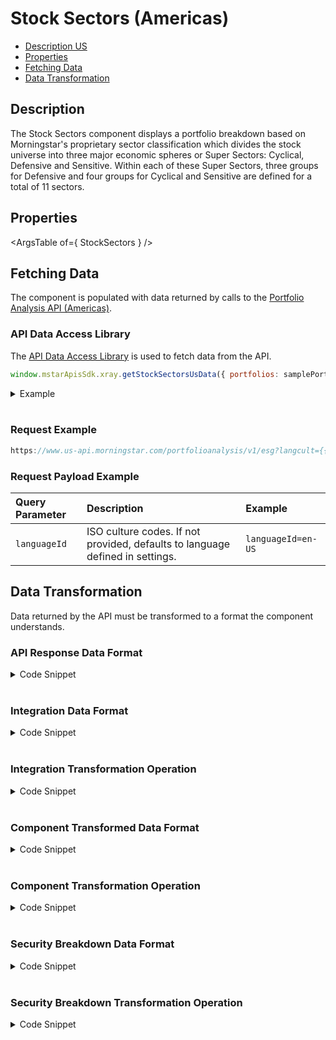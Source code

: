 
<Meta title="StockSectors" component={StockSectors} />

<style> {
  `
    details {
      padding: 10px;
      font-weight: bold;
      color: white;
      background: #3c3c3c;
    }
    summary {
      font-family: "Nunito Sans","San Francisco",BlinkMacSystemFont,"Segoe UI","Helvetica Neue",Helvetica,Arial,sans-serif;
      cursor: pointer;
    }
    .summary-text {
      padding-left: 5px;
      font-size: 15px;
    }
    .v-application--wrap {
        min-height: 100%
    }
  `}

</style>

# Stock Sectors (Americas)

- [Description US](#description)
- [Properties](#properties)
- [Fetching Data](#fetching-data)
- [Data Transformation](#data-transformation)


## Description
The Stock Sectors component displays a portfolio breakdown based on Morningstar's proprietary sector classification which divides the stock universe into three major economic spheres or Super Sectors: Cyclical, Defensive and Sensitive. Within each of these Super Sectors, three groups for Defensive and four groups for Cyclical and Sensitive are defined for a total of 11 sectors.

<Canvas withSource="open" withToolbar>
  <Story id="components-stock-sectors--story-details-us"></Story>
</Canvas>

## Properties

<ArgsTable of={ StockSectors } />

## Fetching Data

The component is populated with data returned by calls to the <a href={PORTFOLIO_ANALYSIS_AMERICAS_URL} target="_blank">Portfolio Analysis API (Americas)</a>.
<!--
- [API Data Access Library](#api-data-access-library)
- [Request Example](#request)
- [Request Payload Example](#request-payload)
-->
### API Data Access Library

The <a href={DATA_ACCESS_LIBRARY} target="_blank">API Data Access Library</a> is used to fetch data from the API.

``` javascript dark
window.mstarApisSdk.xray.getStockSectorsUsData({ portfolios: samplePortfolio, languageId: 'en-US' });
```
<details>
  <summary><span class="summary-text">Example</span></summary>

``` javascript dark

const samplePortfolio = {
    name: 'US demo portfolio - weight',
    totalValue: 10000,
    currency: 'USD',
    holdings: [
        {
            securityId: 'FOUSA06OEZ',
            weight: 30,
        },
        {
            securityId: 'FOUSA06IVV',
            weight: 50,
        },
        {
            securityId: 'F00000T770',
            weight: 20,
        },
    ],
    benchmark: {
        type: 'Standard',
        holdings: [
            {
                securityId: 'XIUSA0010V',
                weight: 100,
            },
        ],
    },
};

window.mstarApisSdk.xray.getStockSectorsUsData({ portfolios: samplePortfolio, languageId: 'en-US' });
```
</details>
&nbsp;

### Request Example

```javascript dark
https://www.us-api.morningstar.com/portfolioanalysis/v1/esg?langcult={{languageId}}

```

### Request Payload Example

| Query Parameter | Description|Example |
| :----------- | :--------| :----------- |
| `languageId` | ISO culture codes. If not provided, defaults to language defined in settings. | `languageId=en-US` |

## Data Transformation

Data returned by the API must be transformed to a format the component understands.
<!--
- [API Response Data Format](#api-response-data-format)
- [Integration Data Format](#integration-data-format) 
- [Integration Transformation Operation](#integration-transformation-operation) 
- [Component Transformed Data Format](#component-transformed-data-format) 
- [Component Transformation Operation](#component-transformation-operation) 
-->
### API Response Data Format
<details>
  <summary><span class="summary-text">Code Snippet</span></summary>

```json dark
{
    "Id": "Morningstar",
    "PortfolioAnalyzed": 79.8,
    "Portfolio": [
        {
            "Id": "BasicMaterials",
            "Value": 7.07
        },
        {
            "Id": "CommunicationServices",
            "Value": 6.33
        },
        {
            "Id": "ConsumerCyclical",
            "Value": 10.47
        },
        {
            "Id": "ConsumerDefensive",
            "Value": 7.97
        },
        {
            "Id": "Cyclical",
            "Value": 41.17
        },
        {
            "Id": "Defensive",
            "Value": 21.2
        },
        {
            "Id": "Energy",
            "Value": 9.04
        },
        {
            "Id": "FinancialServices",
            "Value": 21.14
        },
        {
            "Id": "Healthcare",
            "Value": 9.15
        },
        {
            "Id": "Industrials",
            "Value": 11.48
        },
        {
            "Id": "RealEstate",
            "Value": 2.49
        },
        {
            "Id": "Sensitive",
            "Value": 37.63
        },
        {
            "Id": "Technology",
            "Value": 10.78
        },
        {
            "Id": "Utilities",
            "Value": 4.08
        },
        {
            "Id": "NotClassified",
            "Value": 0
        }
    ],
    "Benchmark": [
        {
            "Id": "BasicMaterials",
            "Value": 2.49
        },
        {
            "Id": "CommunicationServices",
            "Value": 7.78
        },
        {
            "Id": "ConsumerCyclical",
            "Value": 11.32
        },
        {
            "Id": "ConsumerDefensive",
            "Value": 6.61
        },
        {
            "Id": "Cyclical",
            "Value": 30.57
        },
        {
            "Id": "Defensive",
            "Value": 23.48
        },
        {
            "Id": "Energy",
            "Value": 4.75
        },
        {
            "Id": "FinancialServices",
            "Value": 13.13
        },
        {
            "Id": "Healthcare",
            "Value": 13.79
        },
        {
            "Id": "Industrials",
            "Value": 9.03
        },
        {
            "Id": "RealEstate",
            "Value": 3.63
        },
        {
            "Id": "Sensitive",
            "Value": 45.95
        },
        {
            "Id": "Technology",
            "Value": 24.39
        },
        {
            "Id": "Utilities",
            "Value": 3.08
        },
        {
            "Id": "NotClassified",
            "Value": 0
        }
    ],
    "SecurityBreakdown": [
        {
            "SecurityId": "FOUSA06OEZ",
            "Analyzed": 99.58686,
            "NotAnalyzed": 0.41314,
            "Sector": [
                {
                    "Id": "Cyclical",
                    "Value": 34.69041,
                    "ExposureItem": [
                        {
                            "Id": "BasicMaterials",
                            "Value": 4.44009
                        },
                        {
                            "Id": "ConsumerCyclical",
                            "Value": 11.44868
                        },
                        {
                            "Id": "FinancialServices",
                            "Value": 15.89016
                        },
                        {
                            "Id": "RealEstate",
                            "Value": 2.91148
                        }
                    ]
                },
                {
                    "Id": "Defensive",
                    "Value": 23.50291,
                    "ExposureItem": [
                        {
                            "Id": "ConsumerDefensive",
                            "Value": 7.66138
                        },
                        {
                            "Id": "Healthcare",
                            "Value": 12.57036
                        },
                        {
                            "Id": "Utilities",
                            "Value": 3.27117
                        }
                    ]
                },
                {
                    "Id": "Sensitive",
                    "Value": 41.8067,
                    "ExposureItem": [
                        {
                            "Id": "CommunicationServices",
                            "Value": 7.51156
                        },
                        {
                            "Id": "Energy",
                            "Value": 5.21515
                        },
                        {
                            "Id": "Industrials",
                            "Value": 9.55923
                        },
                        {
                            "Id": "Technology",
                            "Value": 19.52076
                        }
                    ]
                },
                {
                    "Id": "NotClassified",
                    "Value": 0
                }
            ]
        },
        {
            "SecurityId": "FOUSA06IVV",
            "Analyzed": 99.84198,
            "NotAnalyzed": 0.15802,
            "Sector": [
                {
                    "Id": "Cyclical",
                    "Value": 45.08123,
                    "ExposureItem": [
                        {
                            "Id": "BasicMaterials",
                            "Value": 8.64747
                        },
                        {
                            "Id": "ConsumerCyclical",
                            "Value": 9.88139
                        },
                        {
                            "Id": "FinancialServices",
                            "Value": 24.31063
                        },
                        {
                            "Id": "RealEstate",
                            "Value": 2.24174
                        }
                    ]
                },
                {
                    "Id": "Defensive",
                    "Value": 19.80799,
                    "ExposureItem": [
                        {
                            "Id": "ConsumerDefensive",
                            "Value": 8.15059
                        },
                        {
                            "Id": "Healthcare",
                            "Value": 7.09764
                        },
                        {
                            "Id": "Utilities",
                            "Value": 4.55976
                        }
                    ]
                },
                {
                    "Id": "Sensitive",
                    "Value": 35.11076,
                    "ExposureItem": [
                        {
                            "Id": "CommunicationServices",
                            "Value": 5.61272
                        },
                        {
                            "Id": "Energy",
                            "Value": 11.33909
                        },
                        {
                            "Id": "Industrials",
                            "Value": 12.64082
                        },
                        {
                            "Id": "Technology",
                            "Value": 5.51813
                        }
                    ]
                },
                {
                    "Id": "NotClassified",
                    "Value": 0
                }
            ]
        },
        {
            "SecurityId": "F00000T770",
            "Analyzed": 0,
            "NotAnalyzed": 100,
            "Sector": [
                {
                    "Id": "Cyclical",
                    "ExposureItem": [
                        {
                            "Id": "BasicMaterials"
                        },
                        {
                            "Id": "ConsumerCyclical"
                        },
                        {
                            "Id": "FinancialServices"
                        },
                        {
                            "Id": "RealEstate"
                        }
                    ]
                },
                {
                    "Id": "Defensive",
                    "ExposureItem": [
                        {
                            "Id": "ConsumerDefensive"
                        },
                        {
                            "Id": "Healthcare"
                        },
                        {
                            "Id": "Utilities"
                        }
                    ]
                },
                {
                    "Id": "Sensitive",
                    "ExposureItem": [
                        {
                            "Id": "CommunicationServices"
                        },
                        {
                            "Id": "Energy"
                        },
                        {
                            "Id": "Industrials"
                        },
                        {
                            "Id": "Technology"
                        }
                    ]
                },
                {
                    "Id": "NotClassified",
                    "Value": 100
                }
            ]
        }
    ]
}
```
</details>
&nbsp;

### Integration Data Format
<details>
  <summary><span class="summary-text">Code Snippet</span></summary>

```json dark
{
    "portfolio": {
        "BasicMaterials": 7.07,
        "CommunicationServices": 6.33,
        "ConsumerCyclical": 10.47,
        "ConsumerDefensive": 7.97,
        "Cyclical": 41.17,
        "Defensive": 21.2,
        "Energy": 9.04,
        "FinancialServices": 21.14,
        "Healthcare": 9.15,
        "Industrials": 11.48,
        "RealEstate": 2.49,
        "Sensitive": 37.63,
        "Technology": 10.78,
        "Utilities": 4.08,
        "NotClassified": 0
    },
    "benchmark": {
        "BasicMaterials": 2.49,
        "CommunicationServices": 7.78,
        "ConsumerCyclical": 11.32,
        "ConsumerDefensive": 6.61,
        "Cyclical": 30.57,
        "Defensive": 23.48,
        "Energy": 4.75,
        "FinancialServices": 13.13,
        "Healthcare": 13.79,
        "Industrials": 9.03,
        "RealEstate": 3.63,
        "Sensitive": 45.95,
        "Technology": 24.39,
        "Utilities": 3.08,
        "NotClassified": 0
    }
}
```
</details>
&nbsp;

### Integration Transformation Operation
<details>
  <summary><span class="summary-text">Code Snippet</span></summary>

```javascript dark
function getStockSectorsUsData(xrayData, breakdown) {
    const portfolio = xrayData.Portfolio.reduce((data, currentValue) => {
        const portfolioData = data;
        portfolioData[currentValue.Id] = currentValue.Value;
        return portfolioData;
    }, {});
    const benchmark = xrayData.Benchmark.reduce((data, currentValue) => {
        const benchmarkData = data;
        benchmarkData[currentValue.Id] = currentValue.Value;
        return benchmarkData;
    }, {});

    const breakdownData = {};
    if (breakdown?.showBreakdown) {
        breakdownData.securityBreakdownData = getSecurityBreakdownDetails(
            xrayData,
            breakdown.portfolioSecurityReference,
            breakdown.portfolioHoldings,
        );
    }

    return {
        portfolio,
        benchmark,
        breakdownData,
    };
}
```
</details>
&nbsp;

### Component Transformed Data Format
<details>
  <summary><span class="summary-text">Code Snippet</span></summary>

```json dark
[
    {
        "name": "cyclical",
        "portfolio": "40.50",
        "benchmark": "30.76",
        "highlight": true
    },
    {
        "name": "basicMaterials",
        "portfolio": "7.30",
        "benchmark": "2.45"
    },
    {
        "name": "consumerCyclical",
        "portfolio": "10.21",
        "benchmark": "11.57"
    },
    {
        "name": "financialServices",
        "portfolio": "20.63",
        "benchmark": "13.25"
    },
    {
        "name": "realEstate",
        "portfolio": "2.36",
        "benchmark": "3.49"
    },
    {
        "name": "sensitive",
        "portfolio": "38.16",
        "benchmark": "44.74",
        "highlight": true
    },
    {
        "name": "communicationServices",
        "portfolio": "6.32",
        "benchmark": "7.47"
    },
    {
        "name": "energy",
        "portfolio": "9.43",
        "benchmark": "4.65"
    },
    {
        "name": "industrials",
        "portfolio": "11.67",
        "benchmark": "8.93"
    },
    {
        "name": "technology",
        "portfolio": "10.74",
        "benchmark": "23.69"
    },
    {
        "name": "defensive",
        "portfolio": "21.34",
        "benchmark": "24.50",
        "highlight": true
    },
    {
        "name": "consumerDefensive",
        "portfolio": "8.06",
        "benchmark": "6.72"
    },
    {
        "name": "healthcare",
        "portfolio": "9.53",
        "benchmark": "14.76"
    },
    {
        "name": "utilities",
        "portfolio": "3.75",
        "benchmark": "3.02"
    }
]
```
</details>
&nbsp;

### Component Transformation Operation
<details>
  <summary><span class="summary-text">Code Snippet</span></summary>

```javascript dark
parsedModelData() {
    if (this.modelData) {
        let stockSectorsData = [];
        const portfolioData = get(this.modelData, 'portfolio', null);
        const benchmarkData = get(this.modelData, 'benchmark', null);
        const mapping = outputMapping.stockSectors;
        this.sectorTypes.forEach((key) => {
            const breakdown = [];
            const mappingKey = mapping[key];
            let netPortfolio = 0;
            let netBenchmark = 0;

            Object.values(mappingKey).forEach((dataKey) => {
                netPortfolio += portfolioData[dataKey] || 0;
                netBenchmark += benchmarkData[dataKey] || 0;
                breakdown.push({
                    name: lowerFirst(dataKey.toString()),
                    portfolio: portfolioData ? this.formatNumber(portfolioData[dataKey]) : '-',
                    benchmark: benchmarkData ? this.formatNumber(benchmarkData[dataKey]) : '-',
                });
            });
            breakdown.unshift({
                name: key,
                portfolio: this.formatNumber(netPortfolio) || '-',
                benchmark: this.formatNumber(netBenchmark) || '-',
                highlight: true,
            });
            stockSectorsData = [...stockSectorsData, ...breakdown];
        });
        return stockSectorsData;
    }
    return [];
},
```
</details>
&nbsp;

### Security Breakdown Data Format

<details>
  <summary><span class="summary-text">Code Snippet</span></summary>

```json dark
{
  "breakdownData": {
    "securityBreakdownData": [
      {
        "SecurityId": "FOUSA06OEZ",
        "Analyzed": 99.54196,
        "NotAnalyzed": 0.45804,
        "Sector": [
          {
            "Id": "Cyclical",
            "Value": 33.74093,
            "ExposureItem": [
              {
                "Id": "BasicMaterials",
                "Value": 4.47927
              },
              {
                "Id": "ConsumerCyclical",
                "Value": 10.51219
              },
              {
                "Id": "FinancialServices",
                "Value": 16.06928
              },
              {
                "Id": "RealEstate",
                "Value": 2.68019
              }
            ]
          },
          {
            "Id": "Defensive",
            "Value": 24.11749,
            "ExposureItem": [
              {
                "Id": "ConsumerDefensive",
                "Value": 7.76393
              },
              {
                "Id": "Healthcare",
                "Value": 13.33975
              },
              {
                "Id": "Utilities",
                "Value": 3.01381
              }
            ]
          },
          {
            "Id": "Sensitive",
            "Value": 42.14158,
            "ExposureItem": [
              {
                "Id": "CommunicationServices",
                "Value": 6.95043
              },
              {
                "Id": "Energy",
                "Value": 5.84558
              },
              {
                "Id": "Industrials",
                "Value": 9.93677
              },
              {
                "Id": "Technology",
                "Value": 19.4088
              }
            ]
          },
          {
            "Id": "NotClassified",
            "Value": 0
          }
        ],
        "Name": "iShares MSCI ACWI ETF",
        "Weight": 100
      }
    ]
  },
  "securityBreakdown": [
    {
      "securityName": "iShares MSCI ACWI ETF",
      "weight": 100,
      "notClassified": "-",
      "sensitive": "42.14",
      "communicationServices": "6.95",
      "energy": "5.85",
      "industrials": "9.94",
      "technology": "19.41",
      "defensive": "24.12",
      "consumerDefensive": "7.76",
      "healthcare": "13.34",
      "utilities": "3.01",
      "cyclical": "33.74",
      "basicMaterials": "4.48",
      "consumerCyclical": "10.51",
      "financialServices": "16.07",
      "realEstate": "2.68"
    }
  ],
  "portfolioAnalyzed": [
    {
      "securityName": "iShares MSCI ACWI ETF",
      "analyzedPercent": 99.54,
      "notAnalyzedPercent": 0.46,
      "weight": 100
    }
  ]
}
```
</details>
&nbsp;

### Security Breakdown Transformation Operation

<details>
  <summary><span class="summary-text">Code Snippet</span></summary>

```javascript dark
function getSecurityBreakdownDetails(componentData, securityReference, portfolioHoldings) {
    const breakdown = get(componentData, 'SecurityBreakdown', []);
    return breakdown.map((security) => {
        const currSecurity = security;
        currSecurity.Name = getSecurityDetail(securityReference, currSecurity.SecurityId)?.Name;
        currSecurity.Weight = portfolioHoldings ? getSecurityDetail(
            portfolioHoldings,
            currSecurity.SecurityId,
        )?.PercentAssets : null;
        return currSecurity;
    });
}

function getStockSectorsUsData(xrayData, breakdown) {
    const portfolio = xrayData.Portfolio.reduce((data, currentValue) => {
        const portfolioData = data;
        portfolioData[currentValue.Id] = currentValue.Value;
        return portfolioData;
    }, {});
    const benchmark = xrayData.Benchmark.reduce((data, currentValue) => {
        const benchmarkData = data;
        benchmarkData[currentValue.Id] = currentValue.Value;
        return benchmarkData;
    }, {});

    const breakdownData = {};
    if (breakdown?.showBreakdown) { // Security Breakdown Data
        breakdownData.securityBreakdownData = getSecurityBreakdownDetails(
            xrayData,
            breakdown.portfolioSecurityReference,
            breakdown.portfolioHoldings,
        );
    }

    return {
        portfolio,
        benchmark,
        breakdownData, // Security Breakdown Data
    };
}
```
</details>